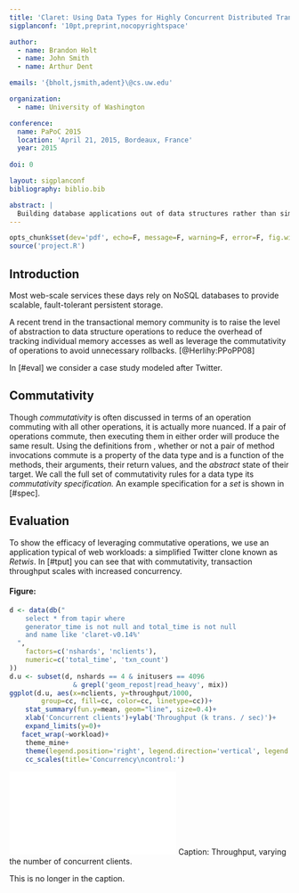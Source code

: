 ```yaml
---
title: 'Claret: Using Data Types for Highly Concurrent Distributed Transactions'
sigplanconf: '10pt,preprint,nocopyrightspace'

author:
  - name: Brandon Holt
  - name: John Smith
  - name: Arthur Dent

emails: '{bholt,jsmith,adent}\@cs.uw.edu'

organization:
  - name: University of Washington

conference:
  name: PaPoC 2015
  location: 'April 21, 2015, Bordeaux, France'
  year: 2015
  
doi: 0

layout: sigplanconf
bibliography: biblio.bib

abstract: |
  Building database applications out of data structures rather than simple string values allows the flexibility and fine-grained control of typical key-value databases while providing better performance and scalability. Composing transactions out of linearizable data structure operations exposes concurrency in a safe way, making it simple to implement efficiently and easy to reason about.
---
```

```r
opts_chunk$set(dev='pdf', echo=F, message=F, warning=F, error=F, fig.width=3.6, fig.height=3, include=F)
source('project.R')
```

## Introduction
Most web-scale services these days rely on NoSQL databases to provide scalable, fault-tolerant persistent storage.

A recent trend in the transactional memory community is to raise the level of abstraction to data structure operations to reduce the overhead of tracking individual memory accesses as well as leverage the commutativity of operations to avoid unnecessary rollbacks. [@Herlihy:PPoPP08]

In [#eval] we consider a case study modeled after Twitter.

## Commutativity

Though *commutativity* is often discussed in terms of an operation commuting with all other operations, it is actually more nuanced. If a pair of operations commute, then executing them in either order will produce the same result. Using the definitions from \cite{Kulkarni:PLDI11}, whether or not a pair of method invocations commute is a property of the data type and is a function of the methods, their arguments, their return values, and the *abstract* state of their target. We call the full set of commutativity rules for a data type its *commutativity specification.* An example specification for a *set* is shown in [#spec].

\begin{table}
\centering
\begin{tabular}{lll}
\textbf{method:} & \textbf{commutes with:} & \textbf{when:} \\
\hline
\texttt{add(x) -> void} & \texttt{add(y)} & $\forall x, y$ \\
\texttt{remove(x) -> void} & \texttt{remove(y)} & $\forall x, y$ \\
    & \texttt{add(y)} & $x \ne y$ \\
\texttt{size() -> int} & \texttt{add(x)} & $x \in Set$ \\
    & \texttt{remove(x)} & $x \notin Set$ \\
\texttt{getall() -> list} & \texttt{add(x)} & $x \in Set$ \\
    & \texttt{remove(x)} & $x \notin Set$ \\
    & \texttt{size()} & $always$ \\
    \hline
\end{tabular}
\caption{\label{spec} Commutativity Specification for Set.}
\end{table}

## Evaluation {#eval}
To show the efficacy of leveraging commutative operations, we use an application typical of web workloads: a simplified Twitter clone known as *Retwis*. In [#tput] you can see that with commutativity, transaction throughput scales with increased concurrency.

#### Figure: {#tput}
```r

d <- data(db("
    select * from tapir where 
    generator_time is not null and total_time is not null
    and name like 'claret-v0.14%'
  ",
    factors=c('nshards', 'nclients'),
    numeric=c('total_time', 'txn_count')
))
d.u <- subset(d, nshards == 4 & initusers == 4096 
                & grepl('geom_repost|read_heavy', mix))
ggplot(d.u, aes(x=nclients, y=throughput/1000, 
        group=cc, fill=cc, color=cc, linetype=cc))+
    stat_summary(fun.y=mean, geom="line", size=0.4)+
    xlab('Concurrent clients')+ylab('Throughput (k trans. / sec)')+
    expand_limits(y=0)+
   facet_wrap(~workload)+
    theme_mine+
    theme(legend.position='right', legend.direction='vertical', legend.title.align=0)+
    cc_scales(title='Concurrency\ncontrol:')
```
![](figure/throughput-1.pdf)
Caption: Throughput, varying the number of concurrent clients.

This is no longer in the caption.
